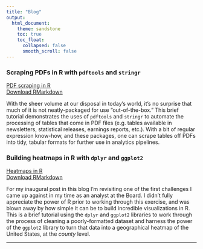 ```yaml
---
title: "Blog"
output:
  html_document:
    theme: sandstone
    toc: true
    toc_float:
      collapsed: false
      smooth_scroll: false
---
```


### Scraping PDFs in R with `pdftools` and `stringr`

[PDF scraping in R](files/scraping_pdfs_in_r.html)  
[Download RMarkdown](files/scraping_pdfs_in_r.Rmd)

With the sheer volume at our disposal in today's world, it's no surprise that much of it is not neatly-packaged for use "out-of-the-box." This brief tutorial demonstrates the uses of `pdftools` and `stringr` to automate the processing of tables that come in PDF files (e.g. tables available in newsletters, statistical releases, earnings reports, etc.). With a bit of regular expression know-how, and these packages, one can scrape tables off PDFs into tidy, tabular formats for further use in analytics pipelines.

### Building heatmaps in R with `dplyr` and `ggplot2`

[Heatmaps in R](files/heatmaps_in_r.html)  
[Download RMarkdown](files/heatmaps_in_r.Rmd)

For my inaugural post in this blog I'm revisiting one of the first challenges I came up against in my time as an analyst at the Board. I didn't fully appreciate the power of R prior to working through this exercise, and was blown away by how simple it can be to build incredible visualizations in R. This is a brief tutorial using the `dplyr` and `ggplot2` libraries to work through the process of cleaning a poorly-formatted dataset and harness the power of the `ggplot2` library to turn that data into a geographical heatmap of the United States, at the *county* level.

***
